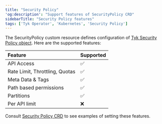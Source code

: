 ```yaml
---
title: "Security Policy"
'og:description': "Support features of SecurityPolicy CRD"
sidebarTitle: "Security Policy features"
tags: ['Tyk Operator', 'Kubernetes', 'Security Policy']
---
```


The SecurityPolicy custom resource defines configuration of [Tyk Security Policy object](/5.5/basic-config-and-security/security/security-policies).
Here are the supported features:

| Feature                                                   | Supported                                                      |
| :----------------------------------------------------------- | :---------------------------------------------------------------- |
| API Access                     | ✅ |
| Rate Limit, Throttling, Quotas | ✅ |
| Meta Data & Tags           | ✅ |
| Path based permissions     | ✅ |
| Partitions                 | ✅ |
| Per API limit              | ❌ |

Consult [Security Policy CRD](/5.5/tyk-stack/tyk-operator/secure-an-api#securitypolicy-crd) to see examples of setting these features.
